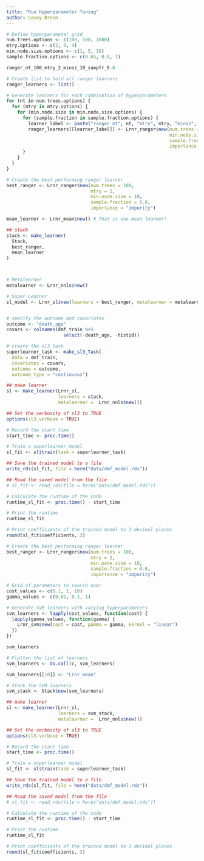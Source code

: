 ```yaml
---
title: "Run Hyperparameter Tuning"
author: Casey Breen
---
```



```r
# Define hyperparameter grid
num.trees.options <- c(100, 500, 1000)
mtry.options <- c(2, 3, 4)
min.node.size.options <- c(1, 5, 10)
sample.fraction.options <- c(0.65, 0.8, 1)

ranger_nt_100_mtry_2_minsz_10_sampfr_0.8	

```



```r
# Create list to hold all ranger learners
ranger_learners <- list()

# Generate learners for each combination of hyperparameters
for (nt in num.trees.options) {
  for (mtry in mtry.options) {
    for (min.node.size in min.node.size.options) {
      for (sample.fraction in sample.fraction.options) {
        learner_label <- paste("ranger_nt", nt, "mtry", mtry, "minsz", min.node.size, "sampfr", sample.fraction, sep="_")
        ranger_learners[[learner_label]] <- Lrnr_ranger$new(num.trees = nt, mtry = mtry, 
                                                            min.node.size = min.node.size, 
                                                            sample.fraction = sample.fraction, 
                                                            importance = "impurity")
      }
    }
  }
}

# Create the best performing ranger learner
best_ranger <- Lrnr_ranger$new(num.trees = 100, 
                               mtry = 2, 
                               min.node.size = 10, 
                               sample.fraction = 0.8,
                               importance = "impurity")

mean_learner <- Lrnr_mean$new() # That is one mean learner!


```


```r
## stack 
stack <- make_learner(
  Stack,
  best_ranger, 
  mean_learner
)



# Metalearner
metalearner <- Lrnr_nnls$new()

# Super Learner
sl_model <- Lrnr_sl$new(learners = best_ranger, metalearner = metalearner)


# specify the outcome and covariates
outcome <- "death_age"
covars <- colnames(dmf_train %>% 
                     select(-death_age, -histid))

# create the sl3 task
superlearner_task <- make_sl3_Task(
  data = dmf_train,
  covariates = covars, 
  outcome = outcome,
  outcome_type = "continuous")

## make learner 
sl <- make_learner(Lrnr_sl, 
                   learners = stack,
                   metalearner =  Lrnr_nnls$new())
```


```r
## Set the verbosity of sl3 to TRUE
options(sl3.verbose = TRUE)

# Record the start time
start_time <- proc.time()

# Train a superlearner model
sl_fit <- sl$train(task = superlearner_task)

## Save the trained model to a file
write_rds(sl_fit, file = here("data/dmf_model.rds"))

## Read the saved model from the file
# sl_fit <- read_rds(file = here("data/dmf_model.rds"))

# Calculate the runtime of the code
runtime_sl_fit <- proc.time() - start_time

# Print the runtime
runtime_sl_fit

# Print coefficients of the trained model to 3 decimal places
round(sl_fit$coefficients, 3)
```

```r
# Create the best performing ranger learner
best_ranger <- Lrnr_ranger$new(num.trees = 100, 
                               mtry = 2, 
                               min.node.size = 10, 
                               sample.fraction = 0.8,
                               importance = "impurity")
```




```r
# Grid of parameters to search over
cost_values <- c(0.1, 1, 10)
gamma_values <- c(0.01, 0.1, 1)

# Generate SVM learners with varying hyperparameters
svm_learners <- lapply(cost_values, function(cost) {
  lapply(gamma_values, function(gamma) {
    Lrnr_svm$new(cost = cost, gamma = gamma, kernel = "linear")
  })
})

svm_learners

# Flatten the list of learners
svm_learners <- do.call(c, svm_learners)

svm_learners[[10]] <- "Lrnr_mean"
```



```r
# Stack the SVM learners
svm_stack <- Stack$new(svm_learners)
```


```r
## make learner 
sl <- make_learner(Lrnr_sl, 
                   learners = svm_stack,
                   metalearner =  Lrnr_nnls$new())
```



```r
## Set the verbosity of sl3 to TRUE
options(sl3.verbose = TRUE)

# Record the start time
start_time <- proc.time()

# Train a superlearner model
sl_fit <- sl$train(task = superlearner_task)

## Save the trained model to a file
write_rds(sl_fit, file = here("data/dmf_model.rds"))

## Read the saved model from the file
# sl_fit <- read_rds(file = here("data/dmf_model.rds"))

# Calculate the runtime of the code
runtime_sl_fit <- proc.time() - start_time

# Print the runtime
runtime_sl_fit

# Print coefficients of the trained model to 3 decimal places
round(sl_fit$coefficients, 3)
```

